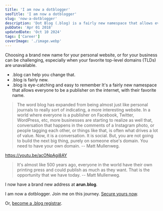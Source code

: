 ```yaml
---
title: 'I am now a dotblogger'
seoTitle: 'I am now a dotblogger'
slug: 'now-a-dotblogger'
description: 'Dot Blog (.blog) is a fairly new namespace that allows everyone to be a publisher on the internet.'
pubDate: 'Apr 01 2018'
updatedDate: 'Oct 10 2024'
tags: ['Career']
coverImage: './image.webp'
---
```


Choosing a brand new name for your personal website, or for your business can be challenging, especially when your favorite top-level domains (TLDs) are unavailable.

- .blog can help you change that.
- .blog is fairly new.
- .blog is eye-catching and easy to remember
  It's a fairly new namespace that allows everyone to be a publisher on the internet, with their favorite name.

> The word blog has expanded from being almost just like personal journals to really sort of indicating, a more interesting website. In a world where everyone is a publisher on Facebook, Twitter, WordPress, etc, more businesses are starting to realize as well that, conversation that happens in the comments of a Instagram photo, or people tagging each other, or things like that, is often what drives a lot of value. Now, it is a conversation. It is social. But, you are not going to build the next big thing, purely on someone else's domain. You need to have your own domain. -- Matt Mullenweg.

https://youtu.be/acONpAgi8AY

> It's almost like 500 years ago, everyone in the world have their own printing press and could publish as much as they want. That is the opportunity that we have today. -- Matt Mullenweg.

I now have a brand new address at **arun.blog**.

I am now a dotblogger. Join me on this journey. [Secure yours now](https://wordpress.com/domains).

Or, [become a .blog registrar](https://my.blog/).
